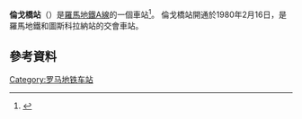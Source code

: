 {{Infobox station 
| name          = [[File:Logo_Metropolitane_Italia.svg|20px]]  Ponte Lungo
| type          = 
| style         = Rome Metro
| image         = File:Ponte Lungo-Metropolitana di Roma.jpg
| image_caption = 
| address       = 
| coordinates   = 
| line          = <!-- line information is detailed under "services" -->
| other         = 
| structure     = 地下
| platform      = [[島式月台|島式月台]] 
| depth         = 
| levels        = 
| tracks        = 2
| parking       = 
| bicycle       = 
| baggage_check = 
| opened        = 1980
| closed        = 
| interchange   = Tuscolana Station 
| rebuilt       = 
| electrified   = 
| ADA           = 
| code          = 
| owned         = 羅馬交通局
| zone          = 
| smartcardname =
| smartcardstatus =
| former        = 
| passengers    = 
| pass_year     = 
| pass_percent  = 
| pass_system   = 
| mpassengers   = 
| services      =
| map_locator   = 
| web           = 
}}

'''倫戈橋站'''（{{lang-it|Ponte Lungo}}）是[[羅馬地鐵A線|羅馬地鐵A線]]的一個車站<ref>{{Cite web |url=http://www.rome.info/metro/ |title=存档副本 |accessdate=2016-03-01 |archive-date=2014-05-08 |archive-url=https://web.archive.org/web/20140508022919/http://www.rome.info/metro/ |dead-url=no }}</ref>。 倫戈橋站開通於1980年2月16日，是羅馬地鐵和圖斯科拉納站的交會車站。

== 參考資料 ==
{{reflist}}

{{coord|41.8780|N|12.5189|E|source:wikidata|display=title}}
{{羅馬地鐵A線}}
[[Category:罗马地铁车站|Category:罗马地铁车站]]